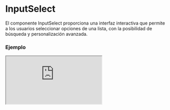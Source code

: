 
# InputSelect

El componente InputSelect proporciona una interfaz interactiva que permite a los usuarios seleccionar opciones de una lista, con la posibilidad de búsqueda y personalización avanzada.

### Ejemplo

<Iframe src="https://fenextjs-component-storybook.vercel.app/iframe.html?args=&id=component-input-select--index&viewMode=story" />

### Importacion

Para importar el componente InputSelect, se puede hacer desde fenextjs

```tsx copy
import { InputSelect } from "fenextjs";
```

### Parametros

| Parametro | Tipo | Requerido | Default | Descripcion |
| --------- | ---- | --------- | ------- | ----------- |
| options | InputSelectItemOptionBaseProps[] | sí |  | Lista de opciones disponibles en el select. |
| filterOptions | function | no | undefined | Función personalizada para filtrar las opciones del select. |
| showOptions | 'hover' \| 'focus' \| 'focus-hover' | no | 'focus' | Define cuándo mostrar las opciones del select. |
| hiddenOptions | 'not-hover' \| 'not-focus' \| 'not-focus-hover' | no | 'not-hover' | Define cuándo ocultar las opciones del select. |
| defaultValue | InputSelectItemOptionBaseProps | no | undefined | Valor por defecto seleccionado en el select. |
| typeSelect | 'div' \| 'select' \| 'datalist' | no | 'div' | Define el tipo de elemento select. |
| typeSelectStyle | 'normal' \| 'normal-out' \| 'box' \| 'list' \| 'checkbox' | no | 'normal' | Estilos aplicados al componente select. |
| useSwichtypeSelectStyle | boolean | no | false | Permite alternar entre estilos de tipo select. |
| useTOption | boolean | no | false | Indica si se debe usar una opción traducida (useTOption). |
| value | InputSelectItemOptionBaseProps | no |  | Valor actual del select. |
| noResult | InputSelectItemOptionBaseProps | no |  | Valor que se muestra cuando no hay resultados en la búsqueda. |
| loaderOption | InputSelectItemOptionBaseProps | no |  | Opción que se muestra mientras se cargan las opciones. |
| selected | InputSelectItemOptionBaseProps | no |  | Opción actualmente seleccionada. |
| create | InputSelectItemOptionBaseProps | no |  | Opción que permite crear un nuevo valor en el select. |
| onCreate | function | no |  | Función que se ejecuta cuando se crea un nuevo valor. |
| isSelectClearText | boolean | no | false | Indica si se puede limpiar el texto del select. |
| isSelectChangeText | boolean | no | true | Indica si se puede cambiar el texto del select. |
| onChange | function | no |  | Función que se ejecuta cuando cambia el valor seleccionado. |
| onChangeData | function | no |  | Función que se ejecuta cuando cambia el valor de los datos seleccionados. |
| onChangeText | function | no |  | Función que se ejecuta cuando cambia el texto del select. |
| onChangeValidate | function | no |  | Función personalizada de validación que se ejecuta cuando cambia el valor del select. |
| iconCloseMovil | ReactNode | no | \<Cancel /\> | Ícono que se muestra para cerrar el select en vista móvil. |
| clearContent | ReactNode | no | 'Clear' | Contenido que se muestra para limpiar la selección. |
| searchById | boolean | no | false | Indica si la búsqueda se realiza por ID. |
| iconSearch | ReactNode | no | \<SVGSearch /\> | Ícono de búsqueda que se muestra en el select. |
| changeByFirstOptionInOnBlur | boolean | no | false | Cambia al valor de la primera opción cuando el input pierde el foco. |
| maxLengthShowOptions | number | no | 20 | Cantidad máxima de opciones que se muestran. |
| nItems | number | no |  | Número de ítems que se muestran en el select. |
| showOptionIconImg | boolean | no | true | Muestra íconos de imagen junto a las opciones del select. |
| validatorData | FenextjsValidatorClass | no |  | Clase de validación utilizada para validar los datos de entrada del select. |
| forceShowOptionOnLoad | boolean | no | false | Forza a mostrar las opciones al cargar el componente. |
| iconDelete | ReactNode | no | \<Trash /\> | Ícono personalizado para eliminar una opción. |

### Storybook

Para ver el storybook del componente lo puede hacer con este [link](https://fenextjs-component-storybook.vercel.app/?path=/story/component-input-select--index)

### Usos

- Básico

```tsx copy
<InputSelect options={options} />
```

- InputSelect con filtro de opciones

```tsx copy
<InputSelect options={options} filterOptions={filterOptions} />
```

- InputSelect con icono de búsqueda

```tsx copy
<InputSelect options={options} iconSearch={<SVGSearch />} />
```

- InputSelect con opción personalizada de crear

```tsx copy
<InputSelect options={options} onCreate={() => console.log("Crear nueva opción")} />
```

